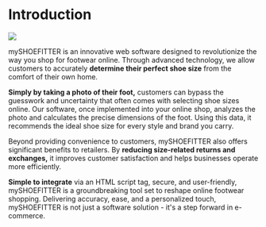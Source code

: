 # Introduction

<a href="https://en.myshoefitter.com" target="_blank">
  <img src="/images/banner.png" style={{marginTop: '-40px'}} />
</a>

mySHOEFITTER is an innovative web software designed to revolutionize the way you shop for footwear online. Through advanced technology, we allow customers to accurately **determine their perfect shoe size** from the comfort of their own home.

**Simply by taking a photo of their foot,** customers can bypass the guesswork and uncertainty that often comes with selecting shoe sizes online. Our software, once implemented into your online shop, analyzes the photo and calculates the precise dimensions of the foot. Using this data, it recommends the ideal shoe size for every style and brand you carry.

Beyond providing convenience to customers, mySHOEFITTER also offers significant benefits to retailers. By **reducing size-related returns and exchanges,** it improves customer satisfaction and helps businesses operate more efficiently.

**Simple to integrate** via an HTML script tag, secure, and user-friendly, mySHOEFITTER is a groundbreaking tool set to reshape online footwear shopping. Delivering accuracy, ease, and a personalized touch, mySHOEFITTER is not just a software solution - it's a step forward in e-commerce.